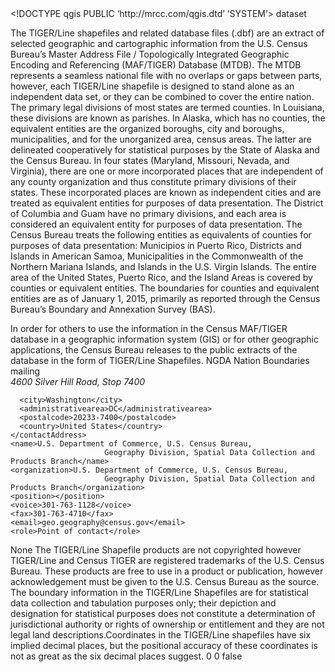 <!DOCTYPE qgis PUBLIC 'http://mrcc.com/qgis.dtd' 'SYSTEM'>
<qgis version="3.22.7-Bia?owie?a">
  <identifier></identifier>
  <parentidentifier></parentidentifier>
  <language></language>
  <type>dataset</type>
  <title></title>
  <abstract>The TIGER/Line shapefiles and related database files (.dbf) are an extract of selected geographic and cartographic information from the U.S. Census Bureau's Master Address File / Topologically Integrated Geographic Encoding and Referencing (MAF/TIGER) Database (MTDB). The MTDB represents a seamless national file with no overlaps or gaps between parts, however, each TIGER/Line shapefile is designed to stand alone as an independent data set, or they can be combined to cover the entire nation. The primary legal divisions of most states are termed counties. In Louisiana, these divisions are known as parishes. In Alaska, which has no counties, the equivalent entities are the organized boroughs, city and boroughs, municipalities, and for the unorganized area, census areas. The latter are delineated cooperatively for statistical purposes by the State of Alaska and the Census Bureau. In four states (Maryland, Missouri, Nevada, and Virginia), there are one or more incorporated places that are independent of any county organization and thus constitute primary divisions of their states. These incorporated places are known as independent cities and are treated as equivalent entities for purposes of data presentation. The District of Columbia and Guam have no primary divisions, and each area is considered an equivalent entity for purposes of data presentation. The Census Bureau treats the following entities as equivalents of counties for purposes of data presentation: Municipios in Puerto Rico, Districts and Islands in American Samoa, Municipalities in the Commonwealth of the Northern Mariana Islands, and Islands in the U.S. Virgin Islands. The entire area of the United States, Puerto Rico, and the Island Areas is covered by counties or equivalent entities. The boundaries for counties and equivalent entities are as of January 1, 2015, primarily as reported through the Census Bureau's Boundary and Annexation Survey (BAS).

In order for others to use the information in the Census MAF/TIGER database in a geographic information system (GIS) or for other geographic applications, the Census Bureau releases to the public extracts of the database in the form of TIGER/Line Shapefiles.</abstract>
  <keywords vocabulary="gmd:topicCategory">
    <keyword>NGDA</keyword>
    <keyword>Nation</keyword>
    <keyword>Boundaries</keyword>
  </keywords>
  <contact>
    <contactAddress>
      <type>mailing</type>
      <address>4600 Silver Hill Road, Stop 7400</address>
      <city>Washington</city>
      <administrativearea>DC</administrativearea>
      <postalcode>20233-7400</postalcode>
      <country>United States</country>
    </contactAddress>
    <name>U.S. Department of Commerce, U.S. Census Bureau, 
                         Geography Division, Spatial Data Collection and Products Branch</name>
    <organization>U.S. Department of Commerce, U.S. Census Bureau, 
                         Geography Division, Spatial Data Collection and Products Branch</organization>
    <position></position>
    <voice>301-763-1128</voice>
    <fax>301-763-4710</fax>
    <email>geo.geography@census.gov</email>
    <role>Point of contact</role>
  </contact>
  <links/>
  <fees></fees>
  <constraints type="Access">None</constraints>
  <rights>The TIGER/Line Shapefile products are not copyrighted however TIGER/Line and Census TIGER are registered trademarks of the U.S. Census Bureau. These products are free to use in a product or publication, however acknowledgement must be given to the U.S. Census Bureau as the source. The boundary information in the TIGER/Line Shapefiles are for statistical data collection and tabulation purposes only; their depiction and designation for statistical purposes does not constitute a determination of jurisdictional authority or rights of ownership or entitlement and they are not legal land descriptions.Coordinates in the TIGER/Line shapefiles have six implied decimal places, but the positional accuracy of these coordinates is not as great as the six decimal places suggest.</rights>
  <encoding></encoding>
  <crs>
    <spatialrefsys>
      <wkt></wkt>
      <proj4></proj4>
      <srsid>0</srsid>
      <srid>0</srid>
      <authid></authid>
      <description></description>
      <projectionacronym></projectionacronym>
      <ellipsoidacronym></ellipsoidacronym>
      <geographicflag>false</geographicflag>
    </spatialrefsys>
  </crs>
  <extent>
    <spatial miny="0" maxx="0" minx="0" crs="" minz="0" maxz="0" maxy="0" dimensions="2"/>
    <temporal>
      <period>
        <start></start>
        <end></end>
      </period>
    </temporal>
  </extent>
</qgis>
